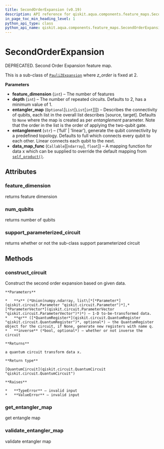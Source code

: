 ```yaml
---
title: SecondOrderExpansion (v0.19)
description: API reference for qiskit.aqua.components.feature_maps.SecondOrderExpansion in qiskit v0.19
in_page_toc_min_heading_level: 1
python_api_type: class
python_api_name: qiskit.aqua.components.feature_maps.SecondOrderExpansion
---
```


# SecondOrderExpansion

<Class id="qiskit.aqua.components.feature_maps.SecondOrderExpansion" isDedicatedPage={true} github="https://github.com/qiskit-community/qiskit-aqua/tree/stable/0.7/qiskit/aqua/components/feature_maps/second_order_expansion.py" signature="SecondOrderExpansion(feature_dimension, depth=2, entangler_map=None, entanglement='full', data_map_func=<function self_product>)" modifiers="class">
  DEPRECATED. Second Order Expansion feature map.

  This is a sub-class of [`PauliZExpansion`](qiskit.aqua.components.feature_maps.PauliZExpansion "qiskit.aqua.components.feature_maps.PauliZExpansion") where *z\_order* is fixed at 2.

  **Parameters**

  *   **feature\_dimension** (`int`) – The number of features
  *   **depth** (`int`) – The number of repeated circuits. Defaults to 2, has a minimum value of 1.
  *   **entangler\_map** (`Optional`\[`List`\[`List`\[`int`]]]) – Describes the connectivity of qubits, each list in the overall list describes \[source, target]. Defaults to `None` where the map is created as per *entanglement* parameter. Note that the order in the list is the order of applying the two-qubit gate.
  *   **entanglement** (`str`) – (‘full’ | ‘linear’), generate the qubit connectivity by a predefined topology. Defaults to full which connects every qubit to each other. Linear connects each qubit to the next.
  *   **data\_map\_func** (`Callable`\[\[`ndarray`], `float`]) – A mapping function for data x which can be supplied to override the default mapping from [`self_product()`](qiskit.aqua.components.feature_maps.self_product "qiskit.aqua.components.feature_maps.self_product").

  ## Attributes

  <span id="secondorderexpansion-feature-dimension" />

  ### feature\_dimension

  <Attribute id="qiskit.aqua.components.feature_maps.SecondOrderExpansion.feature_dimension">
    returns feature dimension
  </Attribute>

  <span id="secondorderexpansion-num-qubits" />

  ### num\_qubits

  <Attribute id="qiskit.aqua.components.feature_maps.SecondOrderExpansion.num_qubits">
    returns number of qubits
  </Attribute>

  <span id="secondorderexpansion-support-parameterized-circuit" />

  ### support\_parameterized\_circuit

  <Attribute id="qiskit.aqua.components.feature_maps.SecondOrderExpansion.support_parameterized_circuit">
    returns whether or not the sub-class support parameterized circuit
  </Attribute>

  ## Methods

  <span id="secondorderexpansion-construct-circuit" />

  ### construct\_circuit

  <Function id="qiskit.aqua.components.feature_maps.SecondOrderExpansion.construct_circuit" signature="SecondOrderExpansion.construct_circuit(x, qr=None, inverse=False)">
    Construct the second order expansion based on given data.

    **Parameters**

    *   **x** (*Union(numpy.ndarray, list\[*[*Parameter*](qiskit.circuit.Parameter "qiskit.circuit.Parameter")*],* [*ParameterVector*](qiskit.circuit.ParameterVector "qiskit.circuit.ParameterVector")*)*) – 1-D to-be-transformed data.
    *   **qr** ([*QuantumRegister*](qiskit.circuit.QuantumRegister "qiskit.circuit.QuantumRegister")*, optional*) – the QuantumRegister object for the circuit, if None, generate new registers with name q.
    *   **inverse** (*bool, optional*) – whether or not inverse the circuit

    **Returns**

    a quantum circuit transform data x.

    **Return type**

    [QuantumCircuit](qiskit.circuit.QuantumCircuit "qiskit.circuit.QuantumCircuit")

    **Raises**

    *   **TypeError** – invalid input
    *   **ValueError** – invalid input
  </Function>

  <span id="secondorderexpansion-get-entangler-map" />

  ### get\_entangler\_map

  <Function id="qiskit.aqua.components.feature_maps.SecondOrderExpansion.get_entangler_map" signature="SecondOrderExpansion.get_entangler_map(map_type, num_qubits)" modifiers="static">
    get entangle map
  </Function>

  <span id="secondorderexpansion-validate-entangler-map" />

  ### validate\_entangler\_map

  <Function id="qiskit.aqua.components.feature_maps.SecondOrderExpansion.validate_entangler_map" signature="SecondOrderExpansion.validate_entangler_map(entangler_map, num_qubits)" modifiers="static">
    validate entangler map
  </Function>
</Class>

